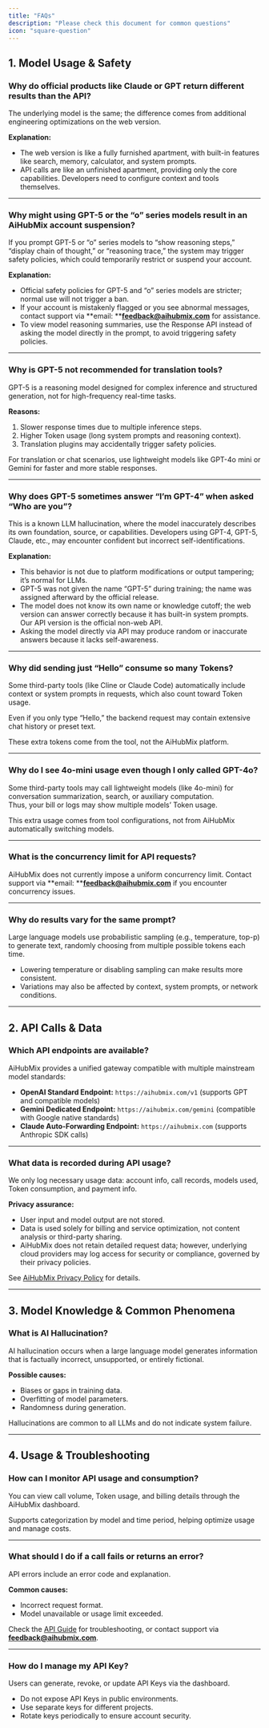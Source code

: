 ```yaml
---
title: "FAQs"
description: "Please check this document for common questions"
icon: "square-question"
---
```


## 1. Model Usage & Safety

### Why do official products like Claude or GPT return different results than the API?

The underlying model is the same; the difference comes from additional engineering optimizations on the web version.

**Explanation:**

- The web version is like a fully furnished apartment, with built-in features like search, memory, calculator, and system prompts.
- API calls are like an unfinished apartment, providing only the core capabilities. Developers need to configure context and tools themselves.

---

### Why might using GPT-5 or the “o” series models result in an AiHubMix account suspension?

If you prompt GPT-5 or “o” series models to “show reasoning steps,” “display chain of thought,” or “reasoning trace,” the system may trigger safety policies, which could temporarily restrict or suspend your account.

**Explanation:**

- Official safety policies for GPT-5 and “o” series models are stricter; normal use will not trigger a ban.
- If your account is mistakenly flagged or you see abnormal messages, contact support via **email: **[**feedback@aihubmix.com**](mailto:feedback@aihubmix.com) for assistance.
- To view model reasoning summaries, use the Response API instead of asking the model directly in the prompt, to avoid triggering safety policies.

---

### Why is GPT-5 not recommended for translation tools?

GPT-5 is a reasoning model designed for complex inference and structured generation, not for high-frequency real-time tasks.

**Reasons:**

1. Slower response times due to multiple inference steps.
2. Higher Token usage (long system prompts and reasoning context).
3. Translation plugins may accidentally trigger safety policies.

For translation or chat scenarios, use lightweight models like GPT-4o mini or Gemini for faster and more stable responses.

---

### Why does GPT-5 sometimes answer “I’m GPT-4” when asked “Who are you”?

This is a known LLM hallucination, where the model inaccurately describes its own foundation, source, or capabilities. Developers using GPT-4, GPT-5, Claude, etc., may encounter confident but incorrect self-identifications.

**Explanation:**

- This behavior is not due to platform modifications or output tampering; it’s normal for LLMs.
- GPT-5 was not given the name “GPT-5” during training; the name was assigned afterward by the official release.
- The model does not know its own name or knowledge cutoff; the web version can answer correctly because it has built-in system prompts. Our API version is the official non-web API.
- Asking the model directly via API may produce random or inaccurate answers because it lacks self-awareness.

---

### Why did sending just “Hello” consume so many Tokens?

Some third-party tools (like Cline or Claude Code) automatically include context or system prompts in requests, which also count toward Token usage.

Even if you only type “Hello,” the backend request may contain extensive chat history or preset text.

These extra tokens come from the tool, not the AiHubMix platform.

---

### Why do I see 4o-mini usage even though I only called GPT-4o?

Some third-party tools may call lightweight models (like 4o-mini) for conversation summarization, search, or auxiliary computation.\
Thus, your bill or logs may show multiple models’ Token usage.

This extra usage comes from tool configurations, not from AiHubMix automatically switching models.

---

### What is the concurrency limit for API requests?

AiHubMix does not currently impose a uniform concurrency limit. Contact support via **email: **[**feedback@aihubmix.com**](mailto:feedback@aihubmix.com) if you encounter concurrency issues.

---

### Why do results vary for the same prompt?

Large language models use probabilistic sampling (e.g., temperature, top-p) to generate text, randomly choosing from multiple possible tokens each time.

- Lowering temperature or disabling sampling can make results more consistent.
- Variations may also be affected by context, system prompts, or network conditions.

---

## 2. API Calls & Data

### Which API endpoints are available?

AiHubMix provides a unified gateway compatible with multiple mainstream model standards:

- **OpenAI Standard Endpoint:** `https://aihubmix.com/v1` (supports GPT and compatible models)
- **Gemini Dedicated Endpoint:** `https://aihubmix.com/gemini` (compatible with Google native standards)
- **Claude Auto-Forwarding Endpoint:** `https://aihubmix.com` (supports Anthropic SDK calls)

---

### What data is recorded during API usage?

We only log necessary usage data: account info, call records, models used, Token consumption, and payment info.

**Privacy assurance:**

- User input and model output are not stored.
- Data is used solely for billing and service optimization, not content analysis or third-party sharing.
- AiHubMix does not retain detailed request data; however, underlying cloud providers may log access for security or compliance, governed by their privacy policies.

See [AiHubMix Privacy Policy](https://docs.aihubmix.com/cn/terms-and-privacy/Privacy) for details.

---

## 3. Model Knowledge & Common Phenomena

### What is AI Hallucination?

AI hallucination occurs when a large language model generates information that is factually incorrect, unsupported, or entirely fictional.

**Possible causes:**

- Biases or gaps in training data.
- Overfitting of model parameters.
- Randomness during generation.

Hallucinations are common to all LLMs and do not indicate system failure.

---

## 4. Usage & Troubleshooting

### How can I monitor API usage and consumption?

You can view call volume, Token usage, and billing details through the AiHubMix dashboard.

Supports categorization by model and time period, helping optimize usage and manage costs.

---

### What should I do if a call fails or returns an error?

API errors include an error code and explanation.

**Common causes:**

- Incorrect request format.
- Model unavailable or usage limit exceeded.

Check the [API Guide](https://docs.aihubmix.com/cn/api-playground/inferUsages) for troubleshooting, or contact support via [**feedback@aihubmix.com**](mailto:feedback@aihubmix.com).

---

### How do I manage my API Key?

Users can generate, revoke, or update API Keys via the dashboard.

- Do not expose API Keys in public environments.
- Use separate keys for different projects.
- Rotate keys periodically to ensure account security.